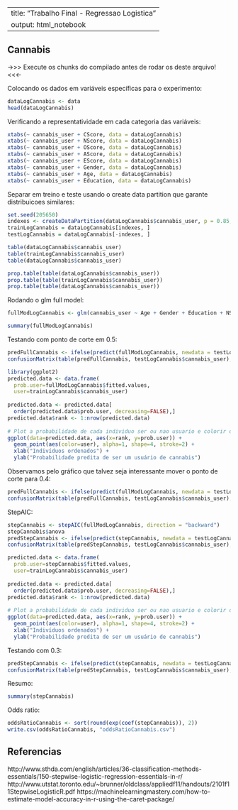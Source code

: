 ----
title: "Trabalho Final - Regressao Logistica"
output: html_notebook
---

## Cannabis

->>> Execute os chunks do compilado antes de rodar os deste arquivo! <<<-

Colocando os dados em variáveis específicas para o experimento:

```r
dataLogCannabis <- data
head(dataLogCannabis)

```

Verificando a representatividade em cada categoria das variáveis: 
```r
xtabs(~ cannabis_user + CScore, data = dataLogCannabis)
xtabs(~ cannabis_user + NScore, data = dataLogCannabis)
xtabs(~ cannabis_user + OScore, data = dataLogCannabis)
xtabs(~ cannabis_user + AScore, data = dataLogCannabis)
xtabs(~ cannabis_user + EScore, data = dataLogCannabis)
xtabs(~ cannabis_user + Gender, data = dataLogCannabis)
xtabs(~ cannabis_user + Age, data = dataLogCannabis)
xtabs(~ cannabis_user + Education, data = dataLogCannabis)
```


Separar em treino e teste usando o create data partition que garante distribuicoes similares:

```r
set.seed(205650)
indexes <- createDataPartition(dataLogCannabis$cannabis_user, p = 0.85, list = FALSE)
trainLogCannabis = dataLogCannabis[indexes, ]
testLogCannabis = dataLogCannabis[-indexes, ]
```

```r
table(dataLogCannabis$cannabis_user)
table(trainLogCannabis$cannabis_user)
table(dataLogCannabis$cannabis_user)

prop.table(table(dataLogCannabis$cannabis_user))
prop.table(table(trainLogCannabis$cannabis_user))
prop.table(table(dataLogCannabis$cannabis_user))

```


Rodando o glm full model:
```r
fullModLogCannabis <- glm(cannabis_user ~ Age + Gender + Education + NScore + CScore + OScore + NScore + AScore, data=trainLogCannabis, family = "binomial")

summary(fullModLogCannabis)
```

Testando com ponto de corte em 0.5:
```r
predFullCannabis <- ifelse(predict(fullModLogCannabis, newdata = testLogCannabis) >= 0.5, 1, 0)
confusionMatrix(table(predFullCannabis, testLogCannabis$cannabis_user), positive = "1")
```


```r
library(ggplot2)
predicted.data <- data.frame(
  prob.user=fullModLogCannabis$fitted.values,
  user=trainLogCannabis$cannabis_user)
 
predicted.data <- predicted.data[
  order(predicted.data$prob.user, decreasing=FALSE),]
predicted.data$rank <- 1:nrow(predicted.data)
 
# Plot a probabilidade de cada individuo ser ou nao usuario e colorir de acordo com o verdadeiro
ggplot(data=predicted.data, aes(x=rank, y=prob.user)) +
  geom_point(aes(color=user), alpha=1, shape=4, stroke=2) +
  xlab("Indivíduos ordenados") +
  ylab("Probabilidade predita de ser um usuário de cannabis")
```

Observamos pelo gráfico que talvez seja interessante mover o ponto de corte para 0.4:

```r
predFullCannabis <- ifelse(predict(fullModLogCannabis, newdata = testLogCannabis) >= 0.4, 1, 0)
confusionMatrix(table(predFullCannabis, testLogCannabis$cannabis_user), positive = "1")
```


StepAIC:

```r
stepCannabis <- stepAIC(fullModLogCannabis, direction = "backward")
stepCannabis$anova
predStepCannabis <- ifelse(predict(stepCannabis, newdata = testLogCannabis) >= 0.5, 1, 0)
confusionMatrix(table(predStepCannabis, testLogCannabis$cannabis_user), positive = "1")
```

```r
predicted.data <- data.frame(
  prob.user=stepCannabis$fitted.values,
  user=trainLogCannabis$cannabis_user)
 
predicted.data <- predicted.data[
  order(predicted.data$prob.user, decreasing=FALSE),]
predicted.data$rank <- 1:nrow(predicted.data)
 
# Plot a probabilidade de cada individuo ser ou nao usuario e colorir de acordo com o verdadeiro
ggplot(data=predicted.data, aes(x=rank, y=prob.user)) +
  geom_point(aes(color=user), alpha=1, shape=4, stroke=2) +
  xlab("Indivíduos ordenados") +
  ylab("Probabilidade predita de ser um usuário de cannabis")

```

Testando com 0.3:
```r
predStepCannabis <- ifelse(predict(stepCannabis, newdata = testLogCannabis) >= 0.35, 1, 0)
confusionMatrix(table(predStepCannabis, testLogCannabis$cannabis_user), positive = "1")

```


Resumo:
```r
summary(stepCannabis)
```

Odds ratio: 

```r
oddsRatioCannabis <- sort(round(exp(coef(stepCannabis)), 2))
write.csv(oddsRatioCannabis, "oddsRatioCannabis.csv")
```



## Referencias
http://www.sthda.com/english/articles/36-classification-methods-essentials/150-stepwise-logistic-regression-essentials-in-r/
http://www.utstat.toronto.edu/~brunner/oldclass/appliedf11/handouts/2101f11StepwiseLogisticR.pdf
https://machinelearningmastery.com/how-to-estimate-model-accuracy-in-r-using-the-caret-package/
